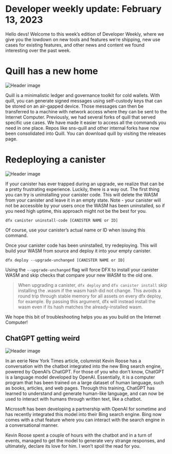 # Developer weekly update: February 13, 2023

<head>
  <meta property="og:image" content={require('blog/_assets/quill.png').default}/>
  <meta property="twitter:image" content={require('blog/_assets/quill.png').default}/>
</head>

Hello devs! Welcome to this week’s edition of Developer Weekly, where we give you the lowdown on new tools and features
we’re shipping, new use cases for existing features, and other news and content we found interesting over the past week.

# Quill has a new home

![Header image](blog/_assets/quill.png)

Quill is a minimalistic ledger and governance toolkit for cold wallets. With quill, you can generate signed messages
using self-custody keys that can be stored on an air-gapped device. Those messages can then be transferred to a machine
with network access where they can be sent to the Internet Computer.
Previously, we had several forks of quill that served specific use cases. We have made it easier to access all the
commands you need in one place. Repos like sns-quill and other internal forks have now been consolidated into Quill.
You can download quill by visiting the releases page.

# Redeploying a canister

![Header image](blog/_assets/broken-car.png)

If your canister has ever trapped during an upgrade, we realize that can be a pretty frustrating experience. Luckily,
there is a way out.
The first thing you can try is uninstalling your canister code. This will delete the WASM from your canister and leave
it in an empty state. Note - your canister will not be accessible by your users once the WASM has been uninstalled, so
if you need high uptime, this approach might not be the best for you.

```
dfx canister uninstall-code [CANISTER NAME or ID]
```

Of course, use your canister’s actual name or ID when issuing this command.

Once your canister code has been uninstalled, try redeploying. This will build your WASM from source and deploy it into
your empty canister.

```
dfx deploy --upgrade-unchanged [CANISTER NAME or ID]
```


Using the `--upgrade-unchanged` flag will force DFX to install your canister WASM and skip checks that compare your new
WASM to the old one.

> When upgrading a canister, `dfx deploy` and `dfx canister install` skip installing the .wasm
> if the wasm hash did not change. This avoids a round trip through stable memory for all
> assets on every dfx deploy, for example. By passing this argument, dfx will instead
> install the wasm even if its hash matches the already-installed wasm.

We hope this bit of troubleshooting helps you as you build on the Internet Computer!

## ChatGPT getting weird

![Header image](blog/_assets/chatgpt.png)

In an eerie New York Times article, columnist Kevin Roose has a conversation with the chatbot integrated into the new
Bing search engine, powered by OpenAI’s ChatGPT.
For those of you who don’t know, ChatGPT is a language model developed by OpenAI. Essentially, it is a computer program
that has been trained on a large dataset of human language, such as books, articles, and web pages. Through this
training, ChatGPT has learned to understand and generate human-like language, and can now be used to interact with
humans through written text, like a chatbot.

Microsoft has been developing a partnership with OpenAI for sometime and has recently integrated this model into their
Bing search engine. Bing now comes with a chat feature where you can interact with the search engine in a conversational
manner.

Kevin Roose spent a couple of hours with the chatbot and in a turn of events, managed to get the model to generate very
strange responses, and ultimately, declare its love for him. I won’t spoil the read for you.


